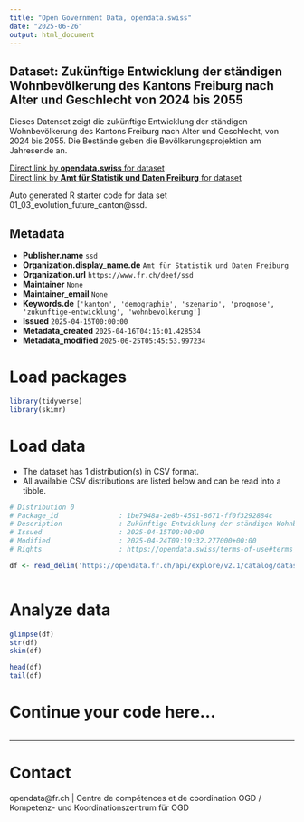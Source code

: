 ```yaml
---
title: "Open Government Data, opendata.swiss"
date: "2025-06-26"
output: html_document
---
```


## Dataset: Zukünftige Entwicklung der ständigen Wohnbevölkerung des Kantons Freiburg nach Alter und Geschlecht von 2024 bis 2055

Dieses Datenset zeigt die zukünftige Entwicklung der ständigen Wohnbevölkerung des Kantons Freiburg nach Alter und Geschlecht, von 2024 bis 2055.
Die Bestände geben die Bevölkerungsprojektion am Jahresende an.

[Direct link by **opendata.swiss** for dataset](https://opendata.swiss/de/dataset/zukunftige-entwicklung-der-standigen-wohnbevolkerung-des-kantons-freiburg-nach-alter-und-g-2055)<br>
[Direct link by **Amt für Statistik und Daten Freiburg** for dataset](https://opendata.fr.ch/explore/dataset/01_03_evolution_future_canton/)

Auto generated R starter code for data set 01_03_evolution_future_canton@ssd.

## Metadata

- **Publisher.name** `ssd`
- **Organization.display_name.de** `Amt für Statistik und Daten Freiburg`
- **Organization.url** `https://www.fr.ch/deef/ssd`
- **Maintainer** `None`
- **Maintainer_email** `None`
- **Keywords.de** `['kanton', 'demographie', 'szenario', 'prognose', 'zukunftige-entwicklung', 'wohnbevolkerung']`
- **Issued** `2025-04-15T00:00:00`
- **Metadata_created** `2025-04-16T04:16:01.428534`
- **Metadata_modified** `2025-06-25T05:45:53.997234`


# Load packages

```r

library(tidyverse)
library(skimr)

```

# Load data

-   The dataset has 1 distribution(s) in CSV format.
-   All available CSV distributions are listed below and can be read into a tibble.

```r

# Distribution 0
# Package_id               : 1be7948a-2e8b-4591-8671-ff0f3292884c
# Description              : Zukünftige Entwicklung der ständigen Wohnbevölkerung des Kantons Freiburg nach Alter und Geschlecht von 2024 bis 2055 (csv)
# Issued                   : 2025-04-15T00:00:00
# Modified                 : 2025-04-24T09:19:32.277000+00:00
# Rights                   : https://opendata.swiss/terms-of-use#terms_by

df <- read_delim('https://opendata.fr.ch/api/explore/v2.1/catalog/datasets/01_03_evolution_future_canton/exports/csv?use_labels=true')



```

# Analyze data

```r

glimpse(df)
str(df)
skim(df)

head(df)
tail(df)

```

# Continue your code here...

```r

```

------------------------------------------------------------------------

# Contact

opendata@fr.ch | Centre de compétences et de coordination OGD / Kompetenz- und Koordinationszentrum für OGD
